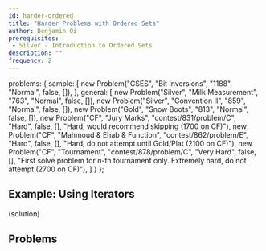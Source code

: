 ```yaml
---
id: harder-ordered
title: "Harder Problems with Ordered Sets"
author: Benjamin Qi
prerequisites: 
 - Silver - Introduction to Ordered Sets
description: ""
frequency: 2
---
```



  problems: {
    sample: [
      new Problem("CSES", "Bit Inversions", "1188", "Normal", false, []),
    ],
    general: [
      new Problem("Silver", "Milk Measurement", "763", "Normal", false, []),
      new Problem("Silver", "Convention II", "859", "Normal", false, []),
      new Problem("Gold", "Snow Boots", "813", "Normal", false, []),
      new Problem("CF", "Jury Marks", "contest/831/problem/C", "Hard", false, [], "Hard, would recommend skipping (1700 on CF)"),
      new Problem("CF", "Mahmoud & Ehab & Function", "contest/862/problem/E", "Hard", false, [], "Hard, do not attempt until Gold/Plat (2100 on CF)"),
      new Problem("CF", "Tournament", "contest/878/problem/C", "Very Hard", false, [], "First solve problem for $n$-th tournament only. Extremely hard, do not attempt (2700 on CF)"),
    ]
  }
};


## Example: Using Iterators

<problems-list problems={metadata.problems.sample} />

(solution)

## Problems

<problems-list problems={metadata.problems.general} />
